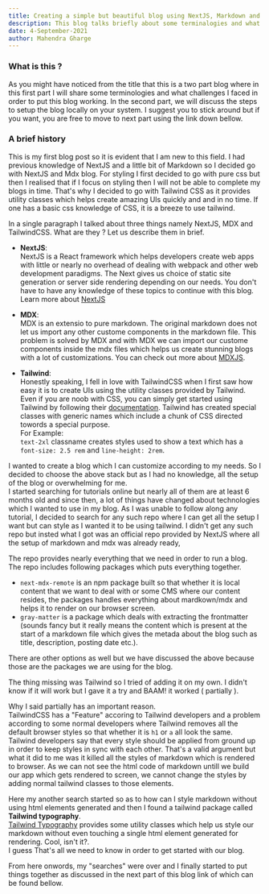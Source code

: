 ```yaml
---
title: Creating a simple but beautiful blog using NextJS, Markdown and TailwindCSS ( PART - 1 )
description: This blog talks briefly about some terminalogies and what hurdles I faced in brief.
date: 4-September-2021
author: Mahendra Gharge
---
```


### What is this ?

As you might have noticed from the title that this is a two part blog where in this first part I will share some terminologies
and what challenges I faced in order to put this blog working. In the second part, we will discuss the steps to setup the blog locally on your system. I suggest you to stick around but if you want, you are free to move to next part using the link down bellow.

<BlogNavigation
  to="/posts/next-mdx-tailwind-part-2"
  name="next-mdx-tailwind-part-2"
/>

### A brief history

This is my first blog post so it is evident that I am new to this field.
I had previous knowledge of NextJS and a little bit of Markdown so
I decided go with NextJS and Mdx blog. For styling I first decided to go with pure css but then I realised that if I focus on styling then I will not be able to complete my blogs in time. That's why I decided to go with Tailwind CSS as it provides utility classes which helps create amazing UIs quickly and and in no time. If one has a basic css knowledge of CSS, it is a breeze to use tailwind.

In a single paragraph I talked about three things namely NextJS, MDX and TailwindCSS. What are they ? Let us describe them in brief.

- **NextJS**:  
  NextJS is a React framework which helps developers create web
  apps with little or nearly no overhead of dealing with webpack and other web development paradigms.
  The Next gives us choice of static site generation or
  server side rendering depending on our needs.
  You don't have to have any knowledge of these topics to continue with this blog.
  Learn more about [NextJS](https://nextjs.org/learn/basics/create-nextjs-app?utm_source=next-site&utm_medium=homepage-cta&utm_campaign=next-website)

- **MDX**:  
  MDX is an extensio to pure markdown. The original markdown does not let us import any other custome components in the markdown file.
  This problem is solved by MDX and with MDX we can import our custome components inside the mdx files which helps us create stunning blogs with a lot of customizations.
  You can check out more about [MDXJS](https://mdxjs.com/).

- **Tailwind**:  
  Honestly speaking, I fell in love with TailwindCSS when I first saw how easy it is to create UIs using the utility classes provided by Tailwind. Even if you are noob with CSS, you can simply get started using Tailwind by following their [documentation](https://tailwindcss.com/docs/).
  Tailwind has created special classes with generic names which include a chunk of CSS directed towords a special purpose.  
  For Example:  
  `text-2xl` classname creates styles used to show a text which has a `font-size: 2.5 rem` and `line-height: 2rem`.

I wanted to create a blog which I can customize according to my needs. So I decided to choose the above stack but as I had no knowledge, all the setup of the blog or overwhelming for me.  
I started searching for tutorials online but nearly all of them are at least 6 months old and since then, a lot of things have changed about technologies which I wanted to use in my blog.
As I was unable to follow along any tutorial, I decided to search for any such repo where I can get all the setup I want but can style as I wanted it to be using tailwind. I didn't get any such repo but
insted what I got was an official repo provided by NextJS where all the setup of markdown and mdx was already ready,

The repo provides nearly everything that we need in order to run a blog. The repo includes following packages which puts everything together.

- `next-mdx-remote` is an npm package built so that whether it is local content that we want to deal with or some CMS where our content resides, the packages handles everything about mardkown/mdx and helps it to render on our browser screen.
- `gray-matter` is a package which deals with extracting the frontmatter (sounds fancy but it really means the content which is present at the start of a markdown file which gives the metada about the blog such as title, description, posting date etc.).

There are other options as well but we have discussed the above because those are the packages we are using for the blog.

The thing missing was Tailwind so I tried of adding it on my own. I didn't know if it will work but I gave it a try and BAAM! it worked ( partially ).

Why I said partially has an important reason.  
TailwindCSS has a "Feature" accoring to Tailwind developers and a problem according to some normal developers where Tailwind removes all the default browser styles so that
whether it is `h1` or `a` all look the same. Tailwind developers say that every style should be applied from ground up in order to keep styles in sync with each other. That's a valid argument but what it did to me was it killed all the styles of markdown which is rendered to browser.
As we can not see the html code of markdown untill we build our app which gets rendered to screen, we cannot change the styles by adding normal tailwind classes to those elements.

Here my another search started so as to how can I style markdown without using html elements generated and then I found a tailwind package called **Tailwind typography**.  
[Tailwind Typography](https://github.com/tailwindlabs/tailwindcss-typography) provides some utility classes which help us style our markdown without even touching a single html element generated for rendering. Cool, isn't it?.  
I guess That's all we need to know in order to get started with our blog.

From here onwords, my "searches" were over and I finally started to put things together as discussed in the next part of this blog link of which can be found bellow.

<BlogNavigation
  to="/posts/next-mdx-tailwind-part-2"
  name="next-mdx-tailwind-part-2"
/>

